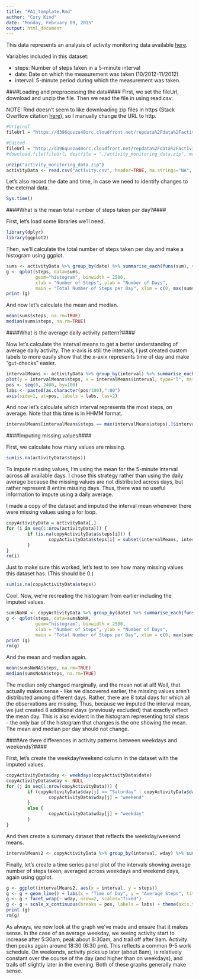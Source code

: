 ```yaml
---
title: "PA1_template.Rmd"
author: "Cory Kind"
date: "Monday, February 09, 2015"
output: html_document
---
```



This data represents an analysis of activity monitoring data available [here](https://d396qusza40orc.cloudfront.net/repdata%2Fdata%2Factivity.zip).

Variables included in this dataset:

- steps: Number of steps taken in a 5-minute interval
- date: Date on which the measurement was taken (10/2012-11/2012)
- interval: 5-minute period during which the measurement was taken.

####Loading and preprocessing the data####
First, we set the fileUrl, download and unzip the file. Then we read the file in using read.csv.

NOTE: Rmd doesn't seem to like downloading zip files in https (Stack Overflow citation [here](Stack Overflow: http://stackoverflow.com/questions/25341285/error-when-knitr-has-to-download-a-zip-file)), so I manually change the URL to http.

```r
#Original
fileUrl = "https://d396qusza40orc.cloudfront.net/repdata%2Fdata%2Factivity.zip"

#Edited
fileUrl = "http://d396qusza40orc.cloudfront.net/repdata%2Fdata%2Factivity.zip"
#download.file(fileUrl, destfile = "./activity_monitoring_data.zip", mode="wb")

unzip("activity_monitoring_data.zip")
activityData <- read.csv("activity.csv", header=TRUE, na.strings="NA", colClasses = c("integer","POSIXct", "integer"))
```


Let's also record the date and time, in case we need to identify changes to the external data.

```r
Sys.time()
```


####What is the mean total number of steps taken per day?####

First, let's load some libraries we'll need.

```r
library(dplyr)
library(ggplot2)
```


Then, we'll calculate the total number of steps taken per day and make a histogram using ggplot.

```r
sums <- activityData %>% group_by(date) %>% summarise_each(funs(sum), vars=-interval)
g <- qplot(steps, data=sums,
           geom="histogram", binwidth = 2500,
           xlab = "Number of Steps", ylab = "Number of Days",
           main = "Total Number of Steps per Day", xlim = c(0, max(sums$steps)))
print (g)
```


And now let's calculate the mean and median.

```r
mean(sums$steps, na.rm=TRUE)
median(sums$steps, na.rm=TRUE)
```


####What is the average daily activity pattern?####

Now let's calculate the interval means to get a better understanding of average daily activity. The x-axis is still the intervals, I just created custom labels to more easily show that the x-axix represents time of day and make "gut-checks" easier. 

```r
intervalMeans <- activityData %>% group_by(interval) %>% summarise_each(funs(mean(., na.rm=TRUE)), vars=-date)
plot(y = intervalMeans$steps, x = intervalMeans$interval, type="l", main = "Average Steps Taken During Each Interval", xlab = "Time of Day", ylab = "Average Steps", xaxt="n")
pos <- seq(0, 2400, by=100)
labs <- paste0(as.character(pos/100),":00")
axis(side=1, at=pos, labels = labs, las=2)
```

And now let's calculate which interval represents the most steps, on average. Note that this time is in HHMM format.

```r
intervalMeans[intervalMeans$steps == max(intervalMeans$steps),]$interval
```

####Imputing missing values####

First, we calculate how many values are missing.

```r
sum(is.na(activityData$steps))
```

To impute missing values, I'm using the mean for the 5-minute interval across all available days. I chose this strategy rather than using the daily average because the missing values are not distributed across days, but rather represent 8 entire missing days. Thus, there was no useful information to impute using a daily average.

I made a copy of the dataset and imputed the interval mean whenever there were missing values using a for loop.
```r
copyActivityData = activityData[,]
for (i in seq(1:nrow(activityData))) {
        if (is.na(copyActivityData$steps[i])) {
                copyActivityData$steps[i] = subset(intervalMeans, interval == copyActivityData$interval[i])$steps
        }
}
rm(i)
```

Just to make sure this worked, let's test to see how many missing values this dataset has. (This should be 0.)

```r
sum(is.na(copyActivityData$steps))
```

Cool. Now, we're recreating the histogram from earlier including the imputed values.

```r
sumsNoNA <- copyActivityData %>% group_by(date) %>% summarise_each(funs(sum), vars=-interval)
g <- qplot(steps, data=sumsNoNA,
           geom="histogram", binwidth = 2500,
           xlab = "Number of Steps", ylab = "Number of Days",
           main = "Total Number of Steps per Day", xlim = c(0, max(sums$steps)))
print (g)
rm(g)
```

And the mean and median again.
```r
mean(sumsNoNA$steps, na.rm=TRUE)
median(sumsNoNA$steps, na.rm=TRUE)
```

The median only changed marginally, and the mean not at all! Well, that actually makes sense - like we discovered earlier, the missing values aren't distributed among different days. Rather, there are 8 total days for which all the observations are missing. Thus, because we imputed the interval mean, we just created 8 additional days (previously excluded) that exactly reflect the mean day. This is also evident in the histogram representing total steps - the only bar of the histogram that changes is the one showing the mean. The mean and median per day should not change.

####Are there differences in activity patterns between weekdays and weekends?####

First, let's create the weekday/weekend column in the dataset with the imputed values.

```r
copyActivityData$day <- weekdays(copyActivityData$date)
copyActivityData$wday <- NULL
for (j in seq(1:nrow(copyActivityData))) {
        if (copyActivityData$day[j] == "Saturday" | copyActivityData$day[j] == "Sunday") {
                copyActivityData$wday[j] = "weekend"
        }
        else {
                copyActivityData$wday[j] = "weekday"
        }
}
```

And then create a summary dataset that reflects the weekday/weekend means.

```r
intervalMeans2 <- copyActivityData %>% group_by(interval, wday) %>% summarise_each(funs(mean), vars=-c(date, day))
```

Finally, let's create a time series panel plot of the intervals showing average number of steps taken, averaged across weekdays and weekend days, again using ggplot.

```r
g <- ggplot(intervalMeans2, aes(x = interval, y = steps))
g <- g + geom_line() + labs(x = "Time of Day", y = "Average Steps", title = "Average Steps Taken During Each Interval")
g <- g + facet_wrap(~ wday, nrow=2, scales="fixed")
g <- g + scale_x_continuous(breaks = pos, labels = labs) + theme(axis.text.x = element_text(angle=90, vjust=1))
print (g)
rm(g)
```

As always, we now look at the graph we've made and ensure that it makes sense. In the case of an average weekday, we seeing activity start to increase after 5:30am, peak about 8:30am, and trail off after 9am. Activity then peaks again around 18:30 (6:30 pm). This reflects a common 9-5 work schedule. On weekends, activity picks up later (about 8am), is relatively constant over the course of the day (and higher than on weekdays), and trails off slightly later in the evening. Both of these graphs generally make sense.
